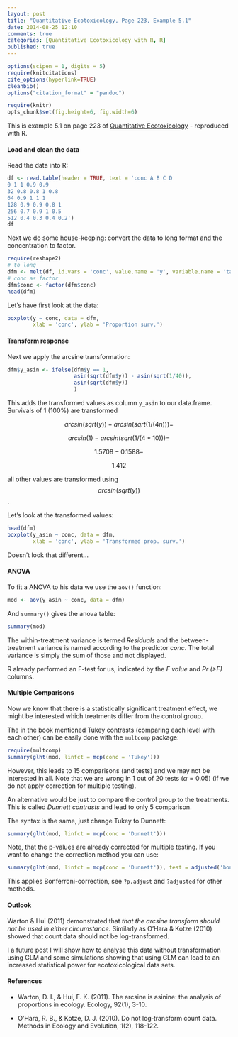 ```yaml
---
layout: post
title: "Quantitative Ecotoxicology, Page 223, Example 5.1"
date: 2014-08-25 12:10
comments: true
categories: [Quantitative Ecotoxicology with R, R]
published: true
---
```

```r
options(scipen = 1, digits = 5)
require(knitcitations)
cite_options(hyperlink=TRUE)
cleanbib()
options("citation_format" = "pandoc")
```
```r
require(knitr)
opts_chunk$set(fig.height=6, fig.width=6)
```

This is example 5.1 on page 223 of [Quantitative Ecotoxicology](http://www.crcpress.com/product/isbn/9781439835647) - reproduced with R. 


#### Load and clean the data
Read the data into R:
```r
df <- read.table(header = TRUE, text = 'conc A B C D
0 1 1 0.9 0.9
32 0.8 0.8 1 0.8
64 0.9 1 1 1 
128 0.9 0.9 0.8 1
256 0.7 0.9 1 0.5
512 0.4 0.3 0.4 0.2')
df
```

Next we do some house-keeping: convert the data to long format and the concentration to factor.
```r
require(reshape2)
# to long
dfm <- melt(df, id.vars = 'conc', value.name = 'y', variable.name = 'tank')
# conc as factor
dfm$conc <- factor(dfm$conc)
head(dfm)
```

Let's have first look at the data:
```r
boxplot(y ~ conc, data = dfm, 
        xlab = 'conc', ylab = 'Proportion surv.')
```

#### Transform response
Next we apply the arcsine transformation:
```r
dfm$y_asin <- ifelse(dfm$y == 1, 
                     asin(sqrt(dfm$y)) - asin(sqrt(1/40)), 
                     asin(sqrt(dfm$y)) 
                     )
```
This adds the transformed values as column `y_asin` to our data.frame. 
Survivals of 1 (100%) are transformed 

$$arcsin(sqrt(y)) - arcsin(sqrt(1/(4n))) =$$ 

$$arcsin(1) - arcsin(sqrt(1/(4*10))) = $$

$$1.5708 - 0.1588 = $$

$$ 1.412$$

all other values are transformed using
$$arcsin(sqrt(y))$$.

Let's look at the transformed values:
```r
head(dfm)
boxplot(y_asin ~ conc, data = dfm, 
        xlab = 'conc', ylab = 'Transformed prop. surv.')
```

Doesn't look that different...

#### ANOVA
To fit a ANOVA to his data we use the `aov()` function:
```r
mod <- aov(y_asin ~ conc, data = dfm)
```

And `summary()` gives the anova table:
```r
summary(mod)
```
The within-treatment variance is termed *Residuals* and the between-treatment variance is named according to the predictor *conc*. The total variance is simply the sum of those and not displayed.

R already performed an F-test for us, indicated by the *F value* and *Pr (>F)* columns. 


#### Multiple Comparisons
Now we know that there is a statistically significant treatment effect, we might be interested which treatments differ from the control group. 

The in the book mentioned Tukey contrasts (comparing each level with each other) can be easily done with the `multcomp` package:

```r
require(multcomp)
summary(glht(mod, linfct = mcp(conc = 'Tukey')))
```

However, this leads to 15 comparisons (and tests) and we may not be interested in all. Note that we are wrong in 1 out of 20 tests ($\alpha = 0.05$) (if we do not apply correction for multiple testing). 

An alternative would be just to compare the control group to the treatments. This is called *Dunnett contrasts* and lead to only 5 comparison.

The syntax is the same, just change Tukey to Dunnett:
```r
summary(glht(mod, linfct = mcp(conc = 'Dunnett')))
```

Note, that the p-values are already corrected for multiple testing. If you want to change the correction method you can use:
```r
summary(glht(mod, linfct = mcp(conc = 'Dunnett')), test = adjusted('bonferroni'))
```

This applies Bonferroni-correction, see `?p.adjust` and `?adjusted` for other methods.

#### Outlook
Warton & Hui (2011) demonstrated that *that the arcsine transform should not be used in either circumstance*. Similarly as O’Hara & Kotze (2010) showed that count data should not be log-transformed. 

I a future post I will show how to analyse this data without transformation using GLM and some simulations showing that using GLM can lead to an increased statistical power for ecotoxicological data sets.

#### References

* Warton, D. I., & Hui, F. K. (2011). The arcsine is asinine: the analysis of proportions in ecology. Ecology, 92(1), 3-10.

* O’Hara, R. B., & Kotze, D. J. (2010). Do not log‐transform count data. Methods in Ecology and Evolution, 1(2), 118-122.
